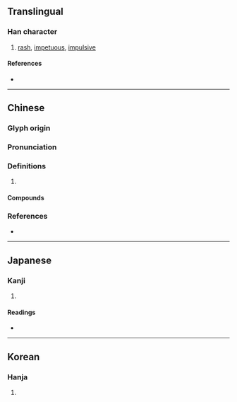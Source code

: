 {{character info/new}}
==Translingual==

===Han character===
{{Han char|rn=94|rad=犬|as=07|sn=10|four=46227|canj=KHRB|ids=⿰犭肙}}

# [[rash]], [[impetuous]], [[impulsive]]

====References====
* {{Han ref|kx=0711.280|dkj=20426|dj=1123.260|hdz=21349.050|uh=72F7|ud=29431|bh=AF58|bd=44888}}

----

==Chinese==
{{zh-forms}}

===Glyph origin===
{{Han etym}}

===Pronunciation===
{{zh-pron
|m=juàn
|c=gyun3,gyun1
|mc=y
|oc=y
|cat=
}}

===Definitions===
{{zh-hanzi}}

# {{rfdef|zh}}

====Compounds====
{{zh-der|狂狷|狷介|狷傲|狷忿|狷急|狷狹}}

===References===
* {{R:yue:Hanzi}}

----

==Japanese==

===Kanji===
{{ja-kanji|grade=|rs=犬07}}

# {{defn|lang=ja|sort=犬07}}

====Readings====
* {{ja-readings|on=けん|kun=ためらう}}

----

==Korean==

===Hanja===
{{ko-hanja|hangeul=견|eumhun=|rv=gyeon|mr=kyŏn|y=kyen}}

# {{defn|lang=ko|sort=犬07}}